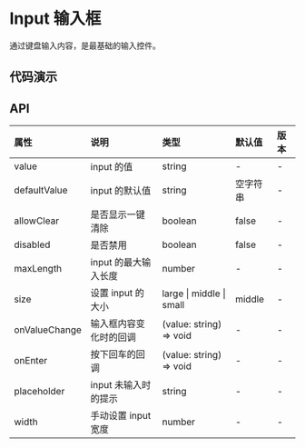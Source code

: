 

# Input 输入框

通过键盘输入内容，是最基础的输入控件。

## 代码演示

<CodeWrapper>
    <CodeBox title="基础" desc={descNormal} code={codeNormal}>
        <DemoNormal />
    </CodeBox>
</CodeWrapper>

## API

<div className="api">

| 属性          | 说明                   | 类型                     | 默认值   | 版本 |
| :------------ | :--------------------- | :----------------------- | :------- | :--- |
| value         | input 的值             | string                   | -        | -    |
| defaultValue  | input 的默认值         | string                   | 空字符串 | -    |
| allowClear    | 是否显示一键清除       | boolean                  | false    | -    |
| disabled      | 是否禁用               | boolean                  | false    | -    |
| maxLength     | input 的最大输入长度   | number                   | -        | -    |
| size          | 设置 input 的大小      | large \| middle \| small | middle   | -    |
| onValueChange | 输入框内容变化时的回调 | (value: string) => void  | -        | -    |
| onEnter       | 按下回车的回调         | (value: string) => void  | -        | -    |
| placeholder   | input 未输入时的提示   | string                   | -        | -    |
| width         | 手动设置 input 宽度    | number                   | -        | -    |

</div>
